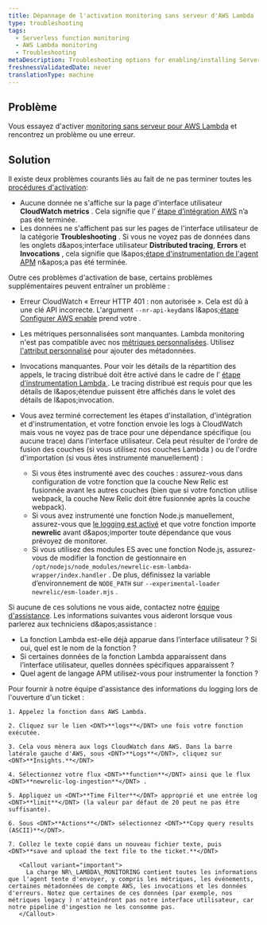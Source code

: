 ```yaml
---
title: Dépannage de l'activation monitoring sans serveur d'AWS Lambda
type: troubleshooting
tags:
  - Serverless function monitoring
  - AWS Lambda monitoring
  - Troubleshooting
metaDescription: Troubleshooting options for enabling/installing Serverless monitoring for AWS Lambda.
freshnessValidatedDate: never
translationType: machine
---
```


## Problème

Vous essayez d'activer [monitoring sans serveur pour AWS Lambda](/docs/serverless-function-monitoring/aws-lambda-monitoring/get-started/introduction-new-relic-monitoring-aws-lambda) et rencontrez un problème ou une erreur.

## Solution

Il existe deux problèmes courants liés au fait de ne pas terminer toutes les [procédures d'activation](/docs/serverless-function-monitoring/aws-lambda-monitoring/get-started/enable-new-relic-monitoring-aws-lambda):

* Aucune donnée ne s'affiche sur la page d'interface utilisateur <DNT>**CloudWatch metrics**</DNT> . Cela signifie que l’ [étape d’intégration AWS](/docs/serverless-function-monitoring/aws-lambda-monitoring/get-started/enable-new-relic-monitoring-aws-lambda#connect-aws) n’a pas été terminée.
* Les données ne s'affichent pas sur les pages de l'interface utilisateur de la catégorie <DNT>**Troubleshooting**</DNT> . Si vous ne voyez pas de données dans les onglets d&amp;apos;interface utilisateur <DNT>**Distributed tracing**</DNT>, <DNT>**Errors**</DNT> et <DNT>**Invocations**</DNT> , cela signifie que l&amp;apos;[étape d'instrumentation de l'agent APM](/docs/serverless-function-monitoring/aws-lambda-monitoring/get-started/enable-new-relic-monitoring-aws-lambda#instrument-lambda) n&amp;apos;a pas été terminée.

Outre ces problèmes d'activation de base, certains problèmes supplémentaires peuvent entraîner un problème :

* Erreur CloudWatch « Erreur HTTP 401 : non autorisée ». Cela est dû à une clé API incorrecte. L'argument `--nr-api-key`dans l&amp;apos;[étape Configurer AWS enable](/docs/serverless-function-monitoring/aws-lambda-monitoring/get-started/enable-new-relic-monitoring-aws-lambda#connect-aws) prend votre <InlinePopover type="userKey" />.

* Les métriques personnalisées sont manquantes. Lambda monitoring n'est pas compatible avec nos [métriques personnalisées](/docs/agents/manage-apm-agents/agent-data/collect-custom-metrics). Utilisez [l'attribut personnalisé](/docs/agents/manage-apm-agents/agent-data/collect-custom-attributes) pour ajouter des métadonnées.

* Invocations manquantes. Pour voir les détails de la répartition des appels, le tracing distribué doit être activé dans le cadre de l’ [étape d’instrumentation Lambda ](/docs/serverless-function-monitoring/aws-lambda-monitoring/get-started/enable-new-relic-monitoring-aws-lambda#instrument-lambda). Le tracing distribué est requis pour que les détails de l&amp;apos;étendue puissent être affichés dans le volet des détails de l&amp;apos;invocation.

* Vous avez terminé correctement les étapes d'installation, d'intégration et d'instrumentation, et votre fonction envoie les logs à CloudWatch mais vous ne voyez pas de trace pour une dépendance spécifique (ou aucune trace) dans l'interface utilisateur. Cela peut résulter de l'ordre de fusion des couches (si vous utilisez nos couches Lambda ) ou de l'ordre d'importation (si vous êtes instrumenté manuellement) :

  * Si vous êtes instrumenté avec des couches : assurez-vous dans configuration de votre fonction que la couche New Relic est fusionnée avant les autres couches (bien que si votre fonction utilise webpack, la couche New Relic doit être fusionnée après la couche webpack).
  * Si vous avez instrumenté une fonction Node.js manuellement, assurez-vous que [le logging est activé](/docs/apm/agents/nodejs-agent/installation-configuration/nodejs-agent-configuration/#logging_config) et que votre fonction importe <DNT>**newrelic**</DNT> avant d&amp;apos;importer toute dépendance que vous prévoyez de monitorer.
  * Si vous utilisez des modules ES avec une fonction Node.js, assurez-vous de modifier la fonction de gestionnaire en `/opt/nodejs/node_modules/newrelic-esm-lambda-wrapper/index.handler` . De plus, définissez la variable d’environnement de `NODE_PATH` sur `--experimental-loader newrelic/esm-loader.mjs` .

Si aucune de ces solutions ne vous aide, contactez notre [équipe d'assistance](https://support.newrelic.com/). Les informations suivantes vous aideront lorsque vous parlerez aux techniciens d&amp;apos;assistance :

* La fonction Lambda est-elle déjà apparue dans l’interface utilisateur ? Si oui, quel est le nom de la fonction ?
* Si certaines données de la fonction Lambda apparaissent dans l’interface utilisateur, quelles données spécifiques apparaissent ?
* Quel agent de langage APM utilisez-vous pour instrumenter la fonction ?

<CollapserGroup>
  <Collapser id="attach-logs" title="Recommandé : joignez vos logs CloudWatch au ticket">
    Pour fournir à notre équipe d'assistance des informations du logging lors de l'ouverture d'un ticket :

    1. Appelez la fonction dans AWS Lambda.

    2. Cliquez sur le lien <DNT>**logs**</DNT> une fois votre fonction exécutée.

    3. Cela vous mènera aux logs CloudWatch dans AWS. Dans la barre latérale gauche d'AWS, sous <DNT>**Logs**</DNT>, cliquez sur <DNT>**Insights.**</DNT>

    4. Sélectionnez votre flux <DNT>**function**</DNT> ainsi que le flux <DNT>**newrelic-log-ingestion**</DNT> .

    5. Appliquez un <DNT>**Time Filter**</DNT> approprié et une entrée log <DNT>**limit**</DNT> (la valeur par défaut de 20 peut ne pas être suffisante).

    6. Sous <DNT>**Actions**</DNT> sélectionnez <DNT>**Copy query results (ASCII)**</DNT>.

    7. Collez le texte copié dans un nouveau fichier texte, puis <DNT>**save and upload the text file to the ticket.**</DNT>

       <Callout variant="important">
         La charge NR\_LAMBDA\_MONITORING contient toutes les informations que l'agent tente d'envoyer, y compris les métriques, les événements, certaines métadonnées de compte AWS, les invocations et les données d'erreurs. Notez que certaines de ces données (par exemple, nos métriques legacy ) n'atteindront pas notre interface utilisateur, car notre pipeline d'ingestion ne les consomme pas.
       </Callout>
  </Collapser>
</CollapserGroup>